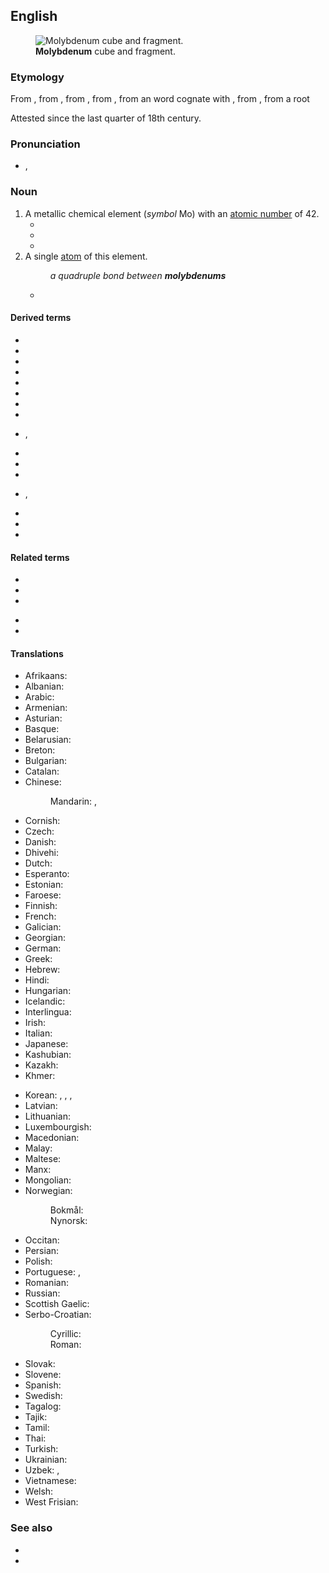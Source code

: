 ==English==
{{wikipedia}}
{{elements|lang=en|Mo|niobium|Nb|technetium|Tc}}
[[File:Molybdenum_crystaline_fragment_and_1cm3_cube.jpg|thumb|'''Molybdenum''' cube and fragment.]]

===Etymology===
From {{bor|en|NL.|molybdaenum}}, from {{m|la|molybdaena|t=any of various substances resembling lead}}, from {{der|en|grc|μολύβδαινα|t=a [[plummet]], piece of lead}}, from {{m|grc|μόλυβδος|t=lead; graphite}}, from an {{der|en|ine-ana|-}} word cognate with {{cog|xld|𐤪𐤠𐤭𐤦𐤥𐤣𐤠|t=dark}}, from {{der|en|ine-pro||*morkʷ-iyo-}}, from a root {{m|ine-pro|*morkʷ-||dark}}

Attested since the last quarter of 18th century.

===Pronunciation===
* {{enPR|məlĭb'dĭnəm}}, {{IPA|en|/məˈlɪbdɪnəm/}}

===Noun===
{{en-noun|~|s|molybdena}}

# A metallic chemical element (''symbol'' Mo) with an [[atomic number]] of 42.
#* {{quote-book|en|year=1803|chapter=Of Metals|editor={{w|George Gleig}}|title=Supplement to the Third Edition of the {{w|Encyclopædia Britannica}}, or, A Dictionary of Arts, Sciences, and Miscellaneous Literature|volume=I|edition=2nd|page=225|pageurl=https://archive.org/stream/encbritannicasup01macf#page/225|passage=The metals at preſent amount to 21 ; only 11 of which were known before the year 1730. Their names are gold, ſilver, platinum, mercury, copper, iron, tin, lead, zinc, antimony, biſmuth, arſenic, cobalt, nickel, manganeſe, tungſten, '''molybdenum,''' uranium, tellurium, titanium, chromum.}}
#* {{quote-book|en|year=1928|author=Lawrence R. Bourne
|title=Well Tackled!
|chapter=4|url=http://openlibrary.org/works/OL5387037W
|passage=Technical terms like ferrite, perlite, graphite, and hardenite were bandied to and fro, and when Paget glibly brought out such a rare exotic as ferro-'''molybdenum''', Benson forgot that he was a master ship-builder,&nbsp;[…]}}
#* {{quote-journal|en|year=1990|author=Arthur J. Conacher|title=Salt of the Earth|journal=Environment|volume=32|number=6|url=https://search.proquest.com/docview/224040186|page=40|passage=At pH levels below 5, wheat yields may be low, '''molybdenum''' may become unavailable to plants, and other trace elements may be concentrated to toxic levels.}}
# A single [[atom]] of this element.
#: ''a quadruple bond between '''molybdenums'''''
#* {{quote-book|en|year=2007|author=Peter Day|title=Molecules into Materials: Case Studies in Materials Chemistry—Mixed Valency, Magnetism and Superconductivity|page=233|pageurl=https://books.google.com/books?id=_wxhDQAAQBAJ&pg=PA233|passage=Thus in M<sub>4</sub>O<sub>11</sub>, for example, ¾ of the '''molybdenums''' are [[octahedrally]] connected and ¼ are [[tetrahedrally]] coordinated and, furthermore, the formula is compatible with the existence of one Mo(IV) for every three Mo(VI), so at first glance the compound might appear to be a class I mixed valence system.}}

====Derived terms====
{{der-top}}
* {{l|en|ferromolybdenum}}
* {{l|en|moly}}
* {{l|en|molybdate}}
* {{l|en|molybdenated}}
* {{l|en|molybdenian}}
* {{l|en|molybdenum blue}}
* {{l|en|molybdenum carbonyl}}
* {{l|en|molybdenum chloride}}
{{der-mid}}
* {{l|en|molybdenum disulfide}}, {{l|en|molybdenum disulphide}}
* {{l|en|molybdenum hexacarbonyl}}
* {{l|en|molybdenum orange}}
* {{l|en|molybdenum oxide}}
* {{l|en|molybdenum sulfide}}, {{l|en|molybdenum sulphide}}
* {{l|en|molybdenum trioxide}}
* {{l|en|molybdian}}
* {{l|en|molybdo-}}
{{der-bottom}}

====Related terms====
{{rel-top}}
* {{l|en|molybdena}}
* {{l|en|molybdenite}}
* {{l|en|molybdic}}
{{rel-mid}}
* {{l|en|molybdite}}
* {{l|en|molybdous}}
{{rel-bottom}}

====Translations====
{{trans-top|chemical element}}
* Afrikaans: {{t+|af|molibdeen}}
* Albanian: {{t+|sq|molibden}}
* Arabic: {{t|ar|مُولِيبْدِيُنوم|m|tr=mulibdinum}}
* Armenian: {{t+|hy|մոլիբդեն}}
* Asturian: {{t|ast|molibdenu|m}}
* Basque: {{t|eu|molibdenoa}}
* Belarusian: {{t|be|малібдэ́н|m}}
* Breton: {{t|br|molibden}}
* Bulgarian: {{t|bg|моли́бден|m}}
* Catalan: {{t+|ca|molibdè|m}}
* Chinese:
*: Mandarin: {{t+|cmn|鉬|sc=Hani}}, {{t+|cmn|钼|tr=mù|sc=Hani}}
* Cornish: {{t|kw|molybdenum}}
* Czech: {{t+|cs|molybden|m}}
* Danish: {{t+|da|molybdæn|n}}
* Dhivehi: {{t-needed|dv}}
* Dutch: {{t+|nl|molybdeen|n}}
* Esperanto: {{t+|eo|molibdeno}}
* Estonian: {{t+|et|molübdeen}}
* Faroese: {{t|fo|molybden|n}}
* Finnish: {{t+|fi|molybdeeni}}
* French: {{t+|fr|molybdène|m}}
* Galician: {{t+|gl|molibdeno|m}}
* Georgian: {{t|ka|მოლიბდენი}}
* German: {{t+|de|Molybdän|n}}
* Greek: {{t+|el|μολυβδένιο|n}}
* Hebrew: {{t+|he|מוליבדן|tr=molibdén}}
* Hindi: {{t|hi|संवर्णातु|tr=sanvarnaatu}}
* Hungarian: {{t+|hu|molibdén}}
* Icelandic: {{t+|is|mólýbden}}
* Interlingua: {{t|ia|molybdeno}}
* Irish: {{t+|ga|molaibdéineam}}
* Italian: {{t+|it|molibdeno|m}}
* Japanese: {{t+|ja|モリブデン|tr=moribuden}}
* Kashubian: {{t|csb|molibdén}}
* Kazakh: {{t+|kk|молибден|sc=Cyrl}}
* Khmer: {{t|km|ម៉ូលីបដែន}}
{{trans-mid}}
* Korean: {{t+|ko|몰리브덴}}, {{t|ko|수연|tr=水鉛, suyeon}}, {{t|ko|휘수연정광|tr=輝水鉛精鑛, hwisuyeonjeonggwang}}, {{t|ko|몰리브데넘}}
* Latvian: {{t|lv|molibdens}}
* Lithuanian: {{t+|lt|molibdenas}}
* Luxembourgish: {{t|lb|Molybdän}}
* Macedonian: {{t|mk|молибде́н|m}}
* Malay: {{t|ms|molibdenum}}
* Maltese: {{t|mt|molibdenu}}
* Manx: {{t|gv|molybdenum}}
* Mongolian: {{t|mn|молибден|sc=Cyrl}}
* Norwegian:
*: Bokmål: {{t|nb|molybden|n}}
*: Nynorsk: {{t+|nn|molybden|m|n}}
* Occitan: {{t|oc|molibdèn|m}}
* Persian: {{t-needed|fa}}
* Polish: {{t+|pl|molibden|m}}
* Portuguese: {{qualifier|Portugal}} {{t+|pt|molibdénio}}, {{qualifier|Brazil}} {{t+|pt|molibdênio|m}}
* Romanian: {{t+|ro|molibden|n}}
* Russian: {{t+|ru|молибде́н|m}}
* Scottish Gaelic: {{t|gd|molaibdeanam}}
* Serbo-Croatian:
*: Cyrillic: {{t|sh|молибден|m}}
*: Roman: {{t+|sh|molibden}}
* Slovak: {{t+|sk|molybdén|m}}
* Slovene: {{t+|sl|molibden}}
* Spanish: {{t+|es|molibdeno|m}}
* Swedish: {{t+|sv|molybden|n}}
* Tagalog: {{t|tl|molibdeno}}
* Tajik: {{t|tg|молибден|sc=Cyrl}}
* Tamil: {{t|ta|போன்றீயம்}}
* Thai: {{t|th|โมลิบดีนัม}}
* Turkish: {{t+|tr|molibden}}
* Ukrainian: {{t|uk|молібде́н|m}}
* Uzbek: {{t+|uz|molibden}}, {{t+|uz|молибден|tr=molibden|sc=Cyrl}}
* Vietnamese: {{t|vi|molypđen}}
* Welsh: {{t+|cy|molybdenwm}}
* West Frisian: {{t|fy|molybdeen}}
{{trans-bottom}}

===See also===
* {{l|en|powellite}}
* {{l|en|wulfenite}}